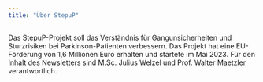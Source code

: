 ```yaml
---
title: "Über StepuP"
---
```


Das StepuP-Projekt soll das Verständnis für Gangunsicherheiten und Sturzrisiken bei Parkinson-Patienten verbessern. Das Projekt hat eine EU-Förderung von 1,6 Millionen Euro erhalten und startete im Mai 2023.
Für den Inhalt des Newsletters sind M.Sc. Julius Welzel und Prof. Walter Maetzler verantwortlich.
